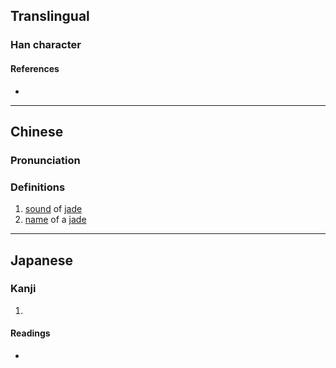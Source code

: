 {{character info}}
==Translingual==

===Han character===
{{Han char|rn=96|rad=玉|as=02|sn=6|four=|canj=MGC,XXMGC|ids=⿰𤣩八}}

====References====
* {{Han ref|kx=0727.100|dkj=20833|dj=1139.060|hdz=21101.090|uh=7390|ud=29584}}

----

==Chinese==
{{zh-forms}}

===Pronunciation===
{{zh-pron
|m=bā
|m-s=
|c=
|c-t=
|g=
|h=pfs=
|j=
|md=
|mn=
|mn-t=
|w=
|x=
|mc=y
|oc=y
|cat=
}}

===Definitions===
{{zh-hanzi}}

# [[sound]] of [[jade]]
# [[name]] of a [[jade]]

----

==Japanese==

===Kanji===
{{ja-kanji|grade=|rs=玉02}}

# {{rfdef|ja|sort=玉02}}

====Readings====
* {{ja-readings|on=[[はつ]] (hatsu), [[はち]] (hachi)|kun=}}